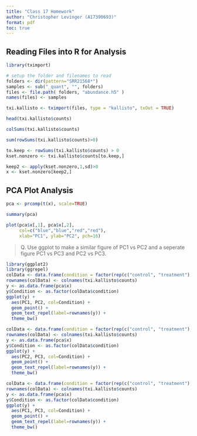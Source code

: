 ```yaml
---
title: "Class 17 Homework"
author: "Christopher Levinger (A17390693)"
format: pdf
toc: true
---
```

## Reading Files into R for Analysis


```r
library(tximport)

# setup the folder and filenames to read
folders <- dir(pattern="SRR21568*")
samples <- sub("_quant", "", folders)
files <- file.path( folders, "abundance.h5" )
names(files) <- samples

txi.kallisto <- tximport(files, type = "kallisto", txOut = TRUE)
```

```r
head(txi.kallisto$counts)
```

```r
colSums(txi.kallisto$counts)
```

```r
sum(rowSums(txi.kallisto$counts)>0)
```

```r
to.keep <- rowSums(txi.kallisto$counts) > 0
kset.nonzero <- txi.kallisto$counts[to.keep,]
```

```r
keep2 <- apply(kset.nonzero,1,sd)>0
x <- kset.nonzero[keep2,]
```

## PCA Plot Analysis

```r
pca <- prcomp(t(x), scale=TRUE)
```

```r
summary(pca)
```

```r
plot(pca$x[,1], pca$x[,2],
     col=c("blue","blue","red","red"),
     xlab="PC1", ylab="PC2", pch=16)
```

>Q. Use ggplot to make a similar figure of PC1 vs PC2 and a seperate figure PC1 vs PC3 and PC2 vs PC3.


```r
library(ggplot2)
library(ggrepel)
colData <- data.frame(condition = factor(rep(c("control", "treatment"), each = 2)))
rownames(colData) <- colnames(txi.kallisto$counts)
y <- as.data.frame(pca$x)
y$Condition <- as.factor(colData$condition)
ggplot(y) +
  aes(PC1, PC2, col=Condition) +
  geom_point() +
  geom_text_repel(label=rownames(y)) +
  theme_bw()
```

```r
colData <- data.frame(condition = factor(rep(c("control", "treatment"), each = 2)))
rownames(colData) <- colnames(txi.kallisto$counts)
y <- as.data.frame(pca$x)
y$Condition <- as.factor(colData$condition)
ggplot(y) +
  aes(PC2, PC3, col=Condition) +
  geom_point() +
  geom_text_repel(label=rownames(y)) +
  theme_bw()
```

```r
colData <- data.frame(condition = factor(rep(c("control", "treatment"), each = 2)))
rownames(colData) <- colnames(txi.kallisto$counts)
y <- as.data.frame(pca$x)
y$Condition <- as.factor(colData$condition)
ggplot(y) +
  aes(PC1, PC3, col=Condition) +
  geom_point() +
  geom_text_repel(label=rownames(y)) +
  theme_bw()
```

